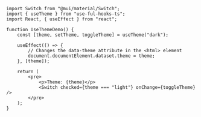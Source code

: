 
<UseThemeDemo />

```tsx
import Switch from "@mui/material/Switch";
import { useTheme } from "use-ful-hooks-ts";
import React, { useEffect } from "react";

function UseThemeDemo() {
	const [theme, setTheme, toggleTheme] = useTheme("dark");

	useEffect(() => {
		// Changes the data-theme attribute in the <html> element
		document.documentElement.dataset.theme = theme;
	}, [theme]);

	return (
		<pre>
			<p>Theme: {theme}</p>
			<Switch checked={theme === "light"} onChange={toggleTheme} />
		</pre>
	);
}
```
